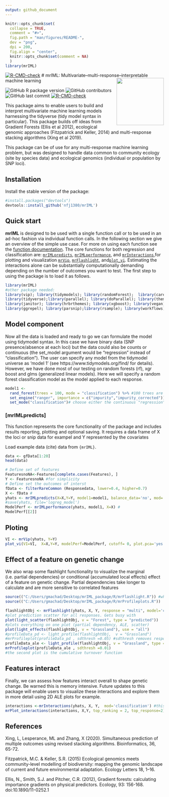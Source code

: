 ```yaml
---
output: github_document
---
```


```r
knitr::opts_chunk$set(
  collapse = TRUE,
  comment = "#>",
  fig.path = "man/figures/README-",
  dev = "png",
  dpi = 200,
  fig.align = "center",
  knitr::opts_chunk$set(comment = NA)
  )
library(mrIML)
```
 <!-- badges: start -->
  [![R-CMD-check](https://github.com/machado-lab/mrIML/workflows/R-CMD-check/badge.svg)](https://github.com/machado-lab/mrIML/actions)
  <!-- badges: end -->
# mrIML: Multivariate--multi-response--interpretable machine learning <img src="man/figures/logo.png" align="right" alt="" width="150" />


<!-- badges: start -->
![GitHub R package version](https://img.shields.io/github/r-package/v/nfj1380/mrIML?logo=github&logoColor=%2300ff37&style=flat-square)
![GitHub contributors](https://img.shields.io/github/contributors/nfj1380/mrIML?style=flat-square)
![GitHub last commit](https://img.shields.io/github/last-commit/nfj1380/mrIML?style=flat-square)
[![R-CMD-check](https://github.com/machado-lab/mrIML/workflows/R-CMD-check/badge.svg)](https://github.com/machado-lab/mrIML/actions)
<!-- badges: end -->


This package aims to enable users to build and interpret multivariate machine learning models harnessing the tidyverse (tidy model syntax in particular). This package builds off ideas from Gradient Forests (Ellis et al 2012), ecological genomic approaches (Fitzpatrick and Keller, 2014) and multi-response stacking algorithms (Xing et al 2019).

This package can be of use for any multi-response machine learning problem, but was designed to handle data common to community ecology (site by species data) and ecological genomics (individual or population by SNP loci).

## Installation 

Install the stable version of the package:

```r
#install.packages("devtools")
devtools::install_github('nfj1380/mrIML')
```

## Quick start

**mrIML** is designed to be used with a single function call or to be used in an ad-hoc fashion via individual function calls. In the following section we give an overview of the simple use case. For more on using each function see the [function documentation](xx). The core functions for both regression and classification are: [`mrIMLpredicts`](xx),
[`mrIMLperformance`](xx), and 
[`mrInteractions`](xx),for plotting and visualization
[`mrVip`](xx), [`mrFlashlight`](xx), and[`plot_vi`](xx). Estimating the interactions
alone can be substantially computationally demanding depending on the number
of outcomes you want to test. The first step to using the package is to load it as follows.

```r
library(mrIML)
#other package needed:
library(vip); library(tidymodels); library(randomForest);  library(caret); library(gbm);
library(tidyverse);library(parallel); library(doParallel); library(themis); library(viridis);
library(janitor); library(hrbrthemes); library(xgboost); library(vegan);library(flashlight);
library(ggrepel); library(parsnip);library(rsample); library(workflows)
```


## Model component
Now all the data is loaded and ready to go we can formulate the model using tidymodel syntax. In this case we have binary data (SNP presence/absence at each loci) but the data could also be counts or continuous (the set_model argument would be "regression" instead of "classification"). The user can specify any model from the tidymodel universe as 'model 1' (see https://www.tidymodels.org/find/ for details). However, we have done most of our testing on random forests (rf), xgr boost and glms (generalized linear models). Here we will specify a random forest classification model as the model applied to each response.


```r
model1 <- 
  rand_forest(trees = 100, mode = "classification") %>% #100 trees are set for brevity
  set_engine("ranger", importance = c("impurity","impurity_corrected")) %>%# select the engine/package that underlies the model
  set_mode("classification")# choose either the continuous "regression" or binary "classification" mode
```
 
### [mrIMLpredicts]

This function represents the core functionality of the package and
includes results reporting, plotting and optional saving.  It requires a
data frame of X the loci or snip data for exampel and Y represented by the covariates

Load example data (cite) data from `{mrIML}`.

``` r
data <- gfData[1:20]
head(data)
```


``` r
# Define set of features
FeaturesnoNA<-Features[complete.cases(Features), ]
Y <- FeaturesnoNA #for simplicity
# Define set the outcomes of interst
fData <- filterRareCommon (Responsedata, lower=0.4, higher=0.7) 
X <- fData #
yhats <- mrIMLpredicts(X=X,Y=Y, model1=model1, balance_data='no', mod='classification', parallel = TRUE)
#save(yhats, file='logreg_model')
ModelPerf <- mrIMLperformance(yhats, model1, X=X) #
ModelPerf[[2]]
```


## Ploting
```r
VI <- mrVip(yhats, Y=Y) 
plot_vi(VI=VI,  X=X,Y=Y, modelPerf=ModelPerf, cutoff= 0, plot.pca='yes') #the cutoff reduces the number of individual models printed in the second plot. 
```

## Effect of a feature on genetic change

We also wrap some flashlight functionality to visualize the marginal (i.e. partial dependencies) or conditional (accumulated local effects) effect of a feature on genetic change. Partial dependencies take longer to calculate and are more sensitive to correlated features


```r
source(("C:/Users/gmachad/Desktop/mrIML_package/R/mrFlashlight.R")) #why is this here?
source(("C:/Users/gmachad/Desktop/mrIML_package/R/mrProfileplots.R"))
```

```r
flashlightObj <- mrFlashlight(yhats, X, Y, response = "multi", model='classification')
#plot prediction scatter for all responses. Gets busy with 
plot(light_scatter(flashlightObj, v = "Forest", type = "predicted"))
#plots everything on one plot (partial dependency, ALE, scatter)
plot(light_effects(flashlightObj, v = "Grassland"), use = "all")
#profileData_pd <- light_profile(flashlightObj,  v = "Grassland")
#mrProfileplot(profileData_pd , sdthresh =0.05) #sdthresh removes responses from the first plot that do not vary with the feature
profileData_ale <- light_profile(flashlightObj, v = "Grassland", type = "ale") #acumulated local effects
mrProfileplot(profileData_ale , sdthresh =0.01)
#the second plot is the cumulative turnover function
```

## Features interact

Finally, we can assess how features interact overall to shape genetic change. Be warned this is memory intensive. Future updates to this package will enable users to visualize these interactions and explore them in more detail using 2D ALE plots for example.

```r
interactions <-mrInteractions(yhats, X, Y,  mod='classification') #this is computationally intensive so multicores are needed. If stopped prematurely - have to reload things
mrPlot_interactions(interactions, X,Y, top_ranking = 2, top_response=2)
````


## References
Xing, L, Lesperance, ML and Zhang, X (2020). Simultaneous prediction of multiple outcomes using revised stacking algorithms. Bioinformatics, 36, 65-72.

Fitzpatrick, M.C. & Keller, S.R. (2015) Ecological genomics meets community-level modelling of biodiversity: mapping the genomic landscape of current and future environmental adaptation. Ecology Letters 18, 1–16.

Ellis, N., Smith, S.J. and Pitcher, C.R. (2012), Gradient forests: calculating importance gradients on physical predictors. Ecology, 93: 156-168. doi:10.1890/11-0252.1
